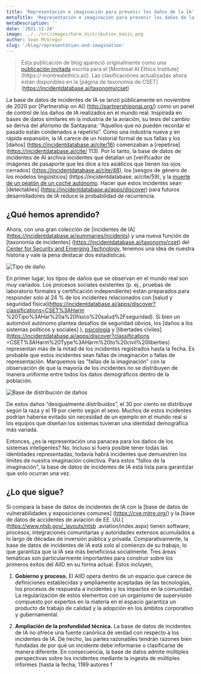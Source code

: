 ```yaml
---
title: 'Representación e imaginación para prevenir los daños de la IA'
metaTitle: 'Representación e imaginación para prevenir los daños de la IA'
metaDescription: ''
date: '2021-11-24'
image: ../../src/images/harm_distribution_basis.png
author: Sean McGregor
slug: '/blog/representation-and-imagination'
---
```


> Esta publicación de blog apareció originalmente como una [publicación invitada](https://montrealethics.ai/representation-and-imagination-for-preventing-ai-harms/) escrita para el [Montreal AI Ethics Institute](https:// montrealethics.ai/). Las clasificaciones actualizadas ahora están disponibles en la [página de taxonomía de CSET] (https://incidentdatabase.ai/taxonomy/cset)

La base de datos de incidentes de IA se lanzó públicamente en noviembre de 2020 por [Partnership on AI] (http://partnershiponai.org/) como un panel de control de los daños de IA realizados en el mundo real. Inspirada en bases de datos similares en la industria de la aviación, su tesis del cambio se deriva del aforismo de Santayana: “Aquellos que no pueden recordar el pasado están condenados a repetirlo”. Como una industria nueva y en rápida expansión, la IA carece de un historial formal de sus fallas y los [daños] (https://incidentdatabase.ai/cite/16) comenzaban a [repetirse] (https://incidentdatabase.ai/cite/ 113). Por lo tanto, la base de datos de incidentes de AI archiva incidentes que detallan un [verificador de imágenes de pasaporte que les dice a los asiáticos que tienen los ojos cerrados] (https://incidentdatabase.ai/cite/48), los [sesgos de género de los modelos lingüísticos] (https://incidentdatabase. ai/cite/59), y la [muerte de un peatón de un coche autónomo](https://incidentdatabase.ai/cite/4). Hacer que estos incidentes sean [detectables] (https://incidentdatabase.ai/apps/discover) para futuros desarrolladores de IA reduce la probabilidad de recurrencia.


## ¿Qué hemos aprendido?

Ahora, con una gran colección de [incidentes de IA] (https://incidentdatabase.ai/summaries/incidents) y una nueva función de [taxonomía de incidentes] (https://incidentdatabase.ai/taxonomy/cset) del [Center for Security and Emerging Technology](https://cset.georgetown.edu/), tenemos una idea de nuestra historia y vale la pena destacar dos estadísticas.

![Tipo de daño](../../src/images/harm_type.png)

En primer lugar, los tipos de daños que se observan en el mundo real son muy variados. Los procesos sociales existentes (p. ej., pruebas de laboratorio formales y certificación independiente) están preparados para responder solo al 24 % de los incidentes relacionados con [salud y seguridad física](https://incidentdatabase.ai/apps/discover?classifications=CSET%3AHarm %20Tipo%3AHar%20a%20físico%20salud%2Fseguridad). Si bien un automóvil autónomo plantea desafíos de seguridad obvios, los [daños a los sistemas políticos y sociales] ), [psicología](https://incidentdatabase.ai/apps/discover?classifications=CSET%3AHarm%20Type%3APsychological%20harm) y [libertades civiles](https://incidentdatabase.ai/apps/discover?classifications =CSET%3AHarm%20Type%3AHarm%20to%20civil%20liberties) representan más de la mitad de los incidentes registrados hasta la fecha. Es probable que estos incidentes sean fallas de imaginación o fallas de representación. Marquemos las "fallas de la imaginación" con la observación de que la mayoría de los incidentes no se distribuyen de manera uniforme entre todos los datos demográficos dentro de la población.

![Base de distribución de daños](../../src/images/harm_distribution_basis.png)

De estos daños “desigualmente distribuidos”, el 30 por ciento se distribuye según la raza y el 19 por ciento según el sexo. Muchos de estos incidentes podrían haberse evitado sin necesidad de un ejemplo en el mundo real si los equipos que diseñan los sistemas tuvieran una identidad demográfica más variada.

Entonces, ¿es la representación una panacea para los daños de los sistemas inteligentes? No. Incluso si fuera posible tener todas las identidades representadas, todavía habrá incidentes que demuestren los límites de nuestra imaginación colectiva. Para estos "fallos de la imaginación", la base de datos de incidentes de IA está lista para garantizar que solo ocurran una vez.

## ¿Lo que sigue?

Si compara la base de datos de incidentes de IA con la [base de datos de vulnerabilidades y exposiciones comunes] (https://cve.mitre.org/) y la [base de datos de accidentes de aviación de EE. UU.] (https://www.ntsb.gov/_layouts/ntsb .aviation/index.aspx) tienen software, procesos, integraciones comunitarias y autoridades extensos acumulados a lo largo de décadas de inversión pública y privada. Comparativamente, la base de datos de incidentes de IA está solo al comienzo de su trabajo, lo que garantiza que la IA sea más beneficiosa socialmente. Tres áreas temáticas son particularmente importantes para construir sobre los primeros éxitos del AIID en su forma actual. Éstos incluyen,

1. **Gobierno y proceso.** El AIID opera dentro de un espacio que carece de definiciones establecidas y ampliamente aceptadas de las tecnologías, los procesos de respuesta a incidentes y los impactos en la comunidad. La regularización de estos elementos con un organismo de supervisión compuesto por expertos en la materia en el espacio garantiza un producto de trabajo de calidad y la adopción en los ámbitos corporativo y gubernamental.

2. **Ampliación de la profundidad técnica.** La base de datos de incidentes de IA no ofrece una fuente canónica de verdad con respecto a los incidentes de IA. De hecho, las partes razonables tendrán razones bien fundadas de por qué un incidente debe informarse o clasificarse de manera diferente. En consecuencia, la base de datos admite múltiples perspectivas sobre los incidentes mediante la ingesta de múltiples informes (hasta la fecha, 1199 autores f